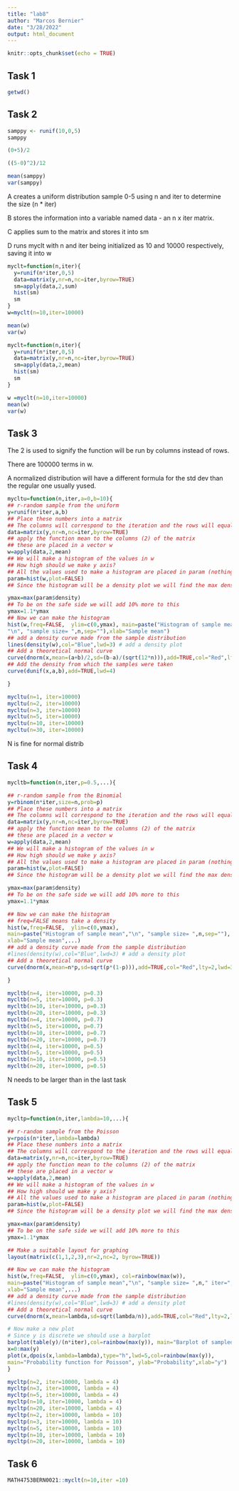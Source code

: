 ```yaml
---
title: "lab8"
author: "Marcos Bernier"
date: "3/28/2022"
output: html_document
---
```


```r
knitr::opts_chunk$set(echo = TRUE)
```

## Task 1

```r
getwd()
```

## Task 2

```r
samppy <- runif(10,0,5)
samppy
```

```r
(0+5)/2

((5-0)^2)/12
```

```r
mean(samppy)
var(samppy)
```

A creates a uniform distribution sample 0-5 using n and iter to determine the size (n * iter)

B stores the information into a variable named data - an n x iter matrix.

C applies sum to the matrix and stores it into sm

D runs myclt with n and iter being initialized as 10 and 10000 respectively, saving it into w

```r
myclt=function(n,iter){
  y=runif(n*iter,0,5)
  data=matrix(y,nr=n,nc=iter,byrow=TRUE)
  sm=apply(data,2,sum)
  hist(sm)
  sm
}
w=myclt(n=10,iter=10000)
```

```r
mean(w)
var(w)
```

```r
myclt=function(n,iter){
  y=runif(n*iter,0,5)
  data=matrix(y,nr=n,nc=iter,byrow=TRUE)
  sm=apply(data,2,mean)
  hist(sm)
  sm
}

w =myclt(n=10,iter=10000)
mean(w)
var(w)

```

## Task 3


The 2 is used to signify the function will be run by columns instead of rows.

There are 100000 terms in w.

A normalized distribution will have a different formula for the std dev than the regular one usually yused.

```r
mycltu=function(n,iter,a=0,b=10){
## r-random sample from the uniform
y=runif(n*iter,a,b)
## Place these numbers into a matrix
## The columns will correspond to the iteration and the rows will equal the sample size n
data=matrix(y,nr=n,nc=iter,byrow=TRUE)
## apply the function mean to the columns (2) of the matrix
## these are placed in a vector w
w=apply(data,2,mean)
## We will make a histogram of the values in w
## How high should we make y axis?
## All the values used to make a histogram are placed in param (nothing is plotted yet)
param=hist(w,plot=FALSE)
## Since the histogram will be a density plot we will find the max density

ymax=max(param$density)
## To be on the safe side we will add 10% more to this
ymax=1.1*ymax
## Now we can make the histogram
hist(w,freq=FALSE,  ylim=c(0,ymax), main=paste("Histogram of sample mean",
"\n", "sample size= ",n,sep=""),xlab="Sample mean")
## add a density curve made from the sample distribution
lines(density(w),col="Blue",lwd=3) # add a density plot
## Add a theoretical normal curve 
curve(dnorm(x,mean=(a+b)/2,sd=(b-a)/(sqrt(12*n))),add=TRUE,col="Red",lty=2,lwd=3) # add a theoretical curve
## Add the density from which the samples were taken
curve(dunif(x,a,b),add=TRUE,lwd=4)

}

mycltu(n=1, iter=10000)
mycltu(n=2, iter=10000)
mycltu(n=3, iter=10000)
mycltu(n=5, iter=10000)
mycltu(n=10, iter=10000)
mycltu(n=30, iter=10000)

```

N is fine for normal distrib

## Task 4

```r
mycltb=function(n,iter,p=0.5,...){

## r-random sample from the Binomial
y=rbinom(n*iter,size=n,prob=p)
## Place these numbers into a matrix
## The columns will correspond to the iteration and the rows will equal the sample size n
data=matrix(y,nr=n,nc=iter,byrow=TRUE)
## apply the function mean to the columns (2) of the matrix
## these are placed in a vector w
w=apply(data,2,mean)
## We will make a histogram of the values in w
## How high should we make y axis?
## All the values used to make a histogram are placed in param (nothing is plotted yet)
param=hist(w,plot=FALSE)
## Since the histogram will be a density plot we will find the max density

ymax=max(param$density)
## To be on the safe side we will add 10% more to this
ymax=1.1*ymax

## Now we can make the histogram
## freq=FALSE means take a density
hist(w,freq=FALSE,  ylim=c(0,ymax),
main=paste("Histogram of sample mean","\n", "sample size= ",n,sep=""),
xlab="Sample mean",...)
## add a density curve made from the sample distribution
#lines(density(w),col="Blue",lwd=3) # add a density plot
## Add a theoretical normal curve 
curve(dnorm(x,mean=n*p,sd=sqrt(p*(1-p))),add=TRUE,col="Red",lty=2,lwd=3) 

}

mycltb(n=4, iter=10000, p=0.3)
mycltb(n=5, iter=10000, p=0.3)
mycltb(n=10, iter=10000, p=0.3)
mycltb(n=20, iter=10000, p=0.3)
mycltb(n=4, iter=10000, p=0.7)
mycltb(n=5, iter=10000, p=0.7)
mycltb(n=10, iter=10000, p=0.7)
mycltb(n=20, iter=10000, p=0.7)
mycltb(n=4, iter=10000, p=0.5)
mycltb(n=5, iter=10000, p=0.5)
mycltb(n=10, iter=10000, p=0.5)
mycltb(n=20, iter=10000, p=0.5)

```

N needs to be larger than in the last task


## Task 5

```r
mycltp=function(n,iter,lambda=10,...){

## r-random sample from the Poisson
y=rpois(n*iter,lambda=lambda)
## Place these numbers into a matrix
## The columns will correspond to the iteration and the rows will equal the sample size n
data=matrix(y,nr=n,nc=iter,byrow=TRUE)
## apply the function mean to the columns (2) of the matrix
## these are placed in a vector w
w=apply(data,2,mean)
## We will make a histogram of the values in w
## How high should we make y axis?
## All the values used to make a histogram are placed in param (nothing is plotted yet)
param=hist(w,plot=FALSE)
## Since the histogram will be a density plot we will find the max density

ymax=max(param$density)
## To be on the safe side we will add 10% more to this
ymax=1.1*ymax

## Make a suitable layout for graphing
layout(matrix(c(1,1,2,3),nr=2,nc=2, byrow=TRUE))

## Now we can make the histogram
hist(w,freq=FALSE,  ylim=c(0,ymax), col=rainbow(max(w)),
main=paste("Histogram of sample mean","\n", "sample size= ",n," iter=",iter," lambda=",lambda,sep=""),
xlab="Sample mean",...)
## add a density curve made from the sample distribution
#lines(density(w),col="Blue",lwd=3) # add a density plot
## Add a theoretical normal curve 
curve(dnorm(x,mean=lambda,sd=sqrt(lambda/n)),add=TRUE,col="Red",lty=2,lwd=3) # add a theoretical curve

# Now make a new plot
# Since y is discrete we should use a barplot
barplot(table(y)/(n*iter),col=rainbow(max(y)), main="Barplot of sampled y", ylab ="Rel. Freq",xlab="y" )
x=0:max(y)
plot(x,dpois(x,lambda=lambda),type="h",lwd=5,col=rainbow(max(y)),
main="Probability function for Poisson", ylab="Probability",xlab="y")
}

mycltp(n=2, iter=10000, lambda = 4)
mycltp(n=3, iter=10000, lambda = 4)
mycltp(n=5, iter=10000, lambda = 4)
mycltp(n=10, iter=10000, lambda = 4)
mycltp(n=20, iter=10000, lambda = 4)
mycltp(n=2, iter=10000, lambda = 10)
mycltp(n=3, iter=10000, lambda = 10)
mycltp(n=5, iter=10000, lambda = 10)
mycltp(n=10, iter=10000, lambda = 10)
mycltp(n=20, iter=10000, lambda = 10)


```

## Task 6

```r
MATH4753BERN0021::myclt(n=10,iter =10)
```


